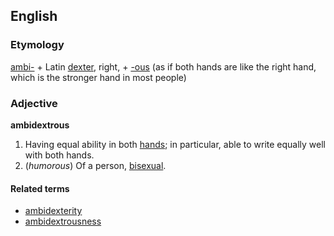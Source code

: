 ==English==
===Etymology===
[[ambi-]] + Latin [[dexter]], right, + [[-ous]] (as if both hands are like the right hand, which is the stronger hand in most people)

===Adjective===
'''ambidextrous'''

#Having equal ability in both [[hand]]s; in particular, able to write equally well with both hands.
#(''humorous'') Of a person, [[bisexual]].

====Related terms====
*[[ambidexterity]]
*[[ambidextrousness]]